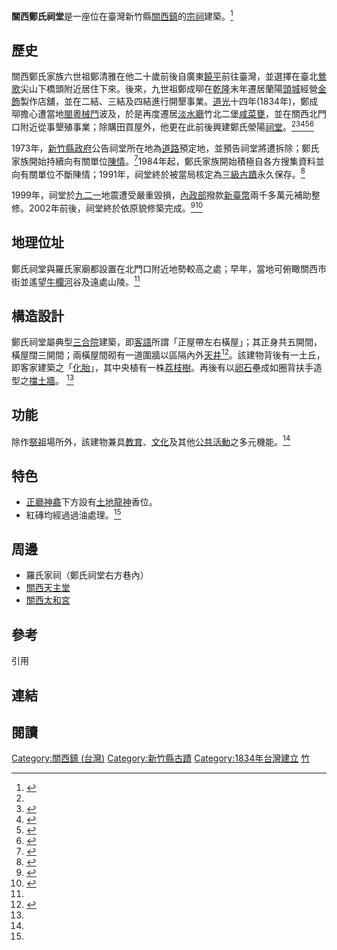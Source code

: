 {{coord|24.7931886305636|N|121.177760366668|E|format=dms|display=title}}
{{tw monument
|name       = 關西鄭氏祠堂
|formername =  
|image      = File:關西鄭氏祠堂.jpg
|imagename  =  
|othername  =  
|formalname = 
|level      = [[縣定古蹟|縣定古蹟]]
|class      = 祠堂
|time       = [[道光|道光]]十四年(1834年)
|location   = 新竹縣[[關西鎮_(台灣)|關西鎮]]北斗里6鄰明德路56號
|open       = 
|material   = 紅磚、石材、泥磚、卵石、穿瓦衫
|cost       =  
|website    =  
}}

'''關西鄭氏祠堂'''是一座位在臺灣新竹縣[[關西鎮_(台灣)|關西鎮]]的[[宗祠|宗祠]]建築。<ref name=":0">{{Cite web|url=http://www.hchcc.gov.tw/ch/06culture/cul_02_main.asp?bull_id=1062|title=新竹縣文化局-中文網|accessdate=2017-03-21|date=1997-12-01|last=新竹縣文化局|work=www.hchcc.gov.tw|archive-date=2017-03-22|archive-url=https://web.archive.org/web/20170322015650/http://www.hchcc.gov.tw/ch/06culture/cul_02_main.asp?bull_id=1062|dead-url=no}}</ref>

== 歷史 ==
關西鄭氏家族六世祖鄭清雅在他二十歲前後自廣東[[饒平縣|饒平]]前往臺灣，並選擇在臺北[[鶯歌|鶯歌]]尖山下橋頭附近居住下來。後來，九世祖鄭成珋在[[乾隆|乾隆]]末年遷居蘭陽[[頭城|頭城]]經營[[金飾|金飾]]製作店舖，並在二結、三結及四結進行開墾事業。[[道光|道光]]十四年(1834年)，鄭成珋擔心遭當地[[閩粵械鬥|閩粵械鬥]]波及，於是再度遷居[[淡水廳|淡水廳]]竹北二堡[[鹹菜硼街|咸菜甕]]，並在關西北門口附近從事墾殖事業；除購田買屋外，他更在此前後興建鄭氏滎陽[[祠堂|祠堂]]。<ref name=":0" /><ref>{{Cite web|url=http://www.dm.ncyu.edu.tw/database/titleout_content_n.asp?ID=155&OName=%25C3%25F6%25A6%25E8%25BEG%25A4%25F3%25AF%25A8%25B0%25F3&AllText=|title=古蹟建築 - %C3%F6%A6%E8%BEG%A4%F3%AF%A8%B0%F3|accessdate=2017-03-21|work=www.dm.ncyu.edu.tw|archive-date=2017-03-21|archive-url=https://web.archive.org/web/20170321151557/http://www.dm.ncyu.edu.tw/database/titleout_content_n.asp?ID=155&OName=%C3%F6%A6%E8%BEG%A4%F3%AF%A8%B0%F3&AllText=|dead-url=yes}}</ref><ref>{{Cite news|url=http://nrch.culture.tw/twpedia.aspx?id=7968|title=關西鄭氏祠堂|last=|first=|date=2017-03-21|work=|newspaper=archive.is|accessdate=2017-03-21|deadurl=yes|archiveurl=https://archive.is/20170321151720/http://nrch.culture.tw/twpedia.aspx?id=7968|archivedate=2017-03-21}}</ref><ref>{{Cite web|url=http://www.cc.chu.edu.tw/~b8917007/new_page_5.htm|title=新網頁1|accessdate=2017-03-21|work=www.cc.chu.edu.tw|archive-url=https://web.archive.org/web/20100810040508/http://www.cc.chu.edu.tw/~b8917007/new_page_5.htm|archive-date=2010-08-10|dead-url=yes}}</ref><ref>{{Cite web|url=http://cloud.hakka.gov.tw/details?p=66036|title=關西鄭氏祠堂 - 客家雲 Hakka Cloud|accessdate=2017-03-21|last=中華民國客家委員|work=cloud.hakka.gov.tw|archive-date=2017-03-22|archive-url=https://web.archive.org/web/20170322020043/http://cloud.hakka.gov.tw/details?p=66036|dead-url=no}}</ref>

1973年，[[新竹縣政府|新竹縣政府]]公告祠堂所在地為[[道路|道路]]預定地，並預告祠堂將遭拆除；鄭氏家族開始持續向有關單位[[陳情|陳情]]。<ref>{{Cite news|url=http://news.ltn.com.tw/news/local/paper/684345|title=〈北部〉不滿直路變彎 關西鎮代會主席 開車擋施工 - 地方 - 自由時報電子報|accessdate=2017-03-21|archive-date=2017-03-22|archive-url=https://web.archive.org/web/20170322015917/http://news.ltn.com.tw/news/local/paper/684345|dead-url=no}}</ref>1984年起，鄭氏家族開始積極自各方搜集資料並向有關單位不斷陳情；1991年，祠堂終於被當局核定為[[三級古蹟|三級古蹟]]永久保存。<ref>{{Cite book|url=https://books.google.com.tw/books/about/%E9%97%9C%E8%A5%BF%E9%84%AD%E6%B0%8F%E7%A5%A0%E5%A0%82%E6%95%B4%E4%BF%AE%E8%A6%8F%E5%8A%83%E7%A0%94%E7%A9%B6.html?id=qNSpMwEACAAJ&redir_esc=y|title=關西鄭氏祠堂整修規劃研究|last=[[李乾朗|李乾朗]]|first=|date=1997-01-01|publisher=新竹縣政府|year=|isbn=|location=|pages=|language=zh|chapter=|access-date=2017-03-21|archive-date=2017-03-22|archive-url=https://web.archive.org/web/20170322015139/https://books.google.com.tw/books/about/%E9%97%9C%E8%A5%BF%E9%84%AD%E6%B0%8F%E7%A5%A0%E5%A0%82%E6%95%B4%E4%BF%AE%E8%A6%8F%E5%8A%83%E7%A0%94%E7%A9%B6.html?id=qNSpMwEACAAJ&redir_esc=y|dead-url=no}}</ref>

1999年，祠堂於[[921大地震|九二一]]地震遭受嚴重毀損，[[中華民國內政部|內政部]]撥款[[新臺幣|新臺幣]]兩千多萬元補助整修。2002年前後，祠堂終於依原貌修築完成。<ref>{{Cite news|url=http://www.epochtimes.com/b5/6/10/30/n1503581.htm|title=關西三級古蹟鄭氏祠堂　紅磚建築饒富古意|last=黃彥瑜|first=|date=2006-10-30|work=|newspaper=[[中央社|中央社]]|accessdate=2017-03-21|language=zh-TW|deadurl=yes|archiveurl=https://archive.is/20170321152132/http://www.epochtimes.com/b5/6/10/30/n1503581.htm|archivedate=2017-03-21}}</ref><ref>{{Cite news|url=http://ac.hfu.edu.tw/people/writing_book.php?Sn=2|title=華梵大學 建築學系|date=2017-03-21|newspaper=archive.is|accessdate=2017-03-21|deadurl=yes|archiveurl=https://archive.is/20170321153116/http://ac.hfu.edu.tw/people/writing_book.php?Sn=2|archivedate=2017-03-21}}</ref>

== 地理位址 ==
鄭氏祠堂與羅氏家廟都設置在北門口附近地勢較高之處；早年，當地可俯瞰關西市街並遙望[[牛欄河|牛欄河]]谷及遠處山陵。<ref name=":0" />

== 構造設計 ==
鄭氏祠堂屬典型[[三合院|三合院]]建築，即[[客語|客語]]所謂「正屋帶左右橫屋」；其正身共五開間，橫屋闊三開間；兩橫屋間砌有一道圍牆以區隔內外[[天井|天井]]<ref>{{Cite news|url=https://nchdb.boch.gov.tw/assets/advanceSearch/monument/20060724000011|title=關西鄭氏祠堂|date=|work=文化部文化資產局|accessdate=2019-01-19|archive-date=2019-01-20|archive-url=https://web.archive.org/web/20190120043304/https://nchdb.boch.gov.tw/assets/advanceSearch/monument/20060724000011|dead-url=no}}</ref>。該建物背後有一土丘，即客家建築之「[[化胎|化胎]]」，其中央植有一株[[荔枝|荔枝樹]]。再後有以[[卵石|卵石]]壘成如圈背扶手造型之[[擋土牆|擋土牆]]。 <ref name=":0" />

== 功能 ==
除作[[祭祖|祭祖]]場所外，該建物兼具[[教育|教育]]、[[文化|文化]]及其他[[社區|公共活動]]之多元機能。<ref name=":0" />

== 特色 ==
* [[正廳|正廳]][[龕|神龕]]下方設有[[土地龍神|土地龍神]]香位。
* 紅磚均經過過油處理。<ref name=":0" />

== 周邊 ==
* 羅氏家祠（鄭氏祠堂右方巷內）
* [[關西天主堂|關西天主堂]]
* [[關西太和宮|關西太和宮]]

== 參考 ==
;引用
<references />

== 連結 ==

== 閱讀 ==

{{新竹縣文化資產}}
[[Category:關西鎮_(台灣)|Category:關西鎮 (台灣)]]
[[Category:新竹縣古蹟|Category:新竹縣古蹟]]
[[Category:1834年台灣建立|Category:1834年台灣建立]]
[[Category:臺灣客家建築|竹]]